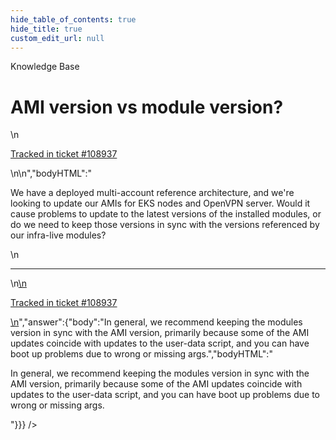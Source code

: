 ```yaml
---
hide_table_of_contents: true
hide_title: true
custom_edit_url: null
---
```



<CenterLayout>
<span className="searchCategory">Knowledge Base</span>
<h1>AMI version vs module version?</h1>
<GitHub discussion={{"id":"D_kwDOF8slf84AQBij","number":494,"author":{"login":"yorinasub17"},"title":"AMI version vs module version?","body":"\nWe have a deployed multi-account reference architecture, and we're looking to update our AMIs for EKS nodes and OpenVPN server.  Would it cause problems to update to the latest versions of the installed modules, or do we need to keep those versions in sync with the versions referenced by our infra-live modules?\n\n---\n\n<ins datetime=\"2022-07-07T15:33:45Z\">\n  <p><a href=\"https://support.gruntwork.io/hc/requests/108937\">Tracked in ticket #108937</a></p>\n</ins>\n","bodyHTML":"<p dir=\"auto\">We have a deployed multi-account reference architecture, and we're looking to update our AMIs for EKS nodes and OpenVPN server.  Would it cause problems to update to the latest versions of the installed modules, or do we need to keep those versions in sync with the versions referenced by our infra-live modules?</p>\n<hr>\n<ins datetime=\"2022-07-07T15:33:45Z\">\n  <p dir=\"auto\"><a href=\"https://support.gruntwork.io/hc/requests/108937\" rel=\"nofollow\">Tracked in ticket #108937</a></p>\n</ins>","answer":{"body":"In general, we recommend keeping the modules version in sync with the AMI version, primarily because some of the AMI updates coincide with updates to the user-data script, and you can have boot up problems due to wrong or missing args.","bodyHTML":"<p dir=\"auto\">In general, we recommend keeping the modules version in sync with the AMI version, primarily because some of the AMI updates coincide with updates to the user-data script, and you can have boot up problems due to wrong or missing args.</p>"}}} />

</CenterLayout>
  

<!-- ##DOCS-SOURCER-START
{
  "sourcePlugin": "github-discussions",
  "hash": "c5b0f88beb7e5622003809dbc8e899e3"
}
##DOCS-SOURCER-END -->
